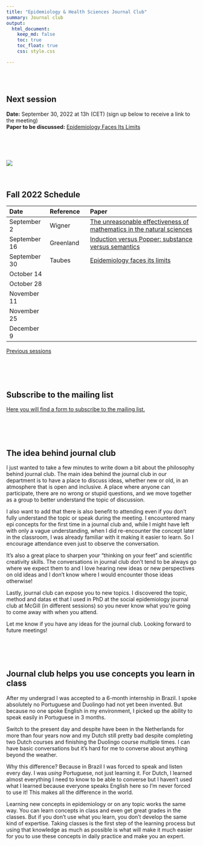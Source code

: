 ```yaml
---
title: "Epidemiology & Health Sciences Journal Club"
summary: Journal club
output:
  html_document:
    keep_md: false
    toc: true
    toc_float: true
    css: style.css

---
```


</br>
</br>

## Next session
**Date:** September 30, 2022 at 13h (CET) (sign up below to receive a link to the meeting)      
**Paper to be discussed:** [Epidemiology Faces Its Limits](https://www.mcgill.ca/cancerepi/files/cancerepi/TaubesScience269-164-Letters.pdf)

</br>
</br>
</br>


[![](paper_screenshot.png)](https://www.mcgill.ca/cancerepi/files/cancerepi/TaubesScience269-164-Letters.pdf)
</br>
</br>
</br>




## Fall 2022 Schedule

|Date|Reference|Paper|
|:--- |:--- |:---------- |
|September 2|Wigner|[The unreasonable effectiveness of mathematics in the natural sciences](https://www.maths.ed.ac.uk/~v1ranick/papers/wigner.pdf)|
|September 16|Greenland |[Induction versus Popper: substance versus semantics](https://watermark.silverchair.com/27-4-543.pdf?token=AQECAHi208BE49Ooan9kkhW_Ercy7Dm3ZL_9Cf3qfKAc485ysgAAAtwwggLYBgkqhkiG9w0BBwagggLJMIICxQIBADCCAr4GCSqGSIb3DQEHATAeBglghkgBZQMEAS4wEQQMDAvbQzQCMKN3h6bUAgEQgIICj5fBzwfdXMdNbmlHoNIJyAV1phO0QsugQCMTU1wXIxevaCYGfIKb2pElFb3TlnzeokbFjD8BAPm74hC6RI4tC0fFAjrnsDERe0GvZ-piAXjm8gTD4ZESmKGKHne5bPPINkbJ3xoFeno9vipHE4Owfm8NpfjqLAFR5KSPVxP8qirqJWTz7cX6rfCPMPtjYm2PW1sfDJuYWed6n6oY2vHEdYVxXkSRH37RrfX9m0PVCzy836vGTeM9-AMG7cVF8E8LwqfanSn998A_3qM_8P_pbLu3VAyThdRlERkx74NtuQgNS7wLYoKXVa5KE_yW0wt3UIv1SN-aCW2LhdeyG1lotFIT0TNKWmLb0AxG-BnBq3_kRrQIt-kSr4kgh8YXk-qyhNGJ5_CXPgD1ixsR9M5kVdj_t3oLb2-5jdsXRZkWf0Rdl1XQIi3ARkSMZUV_YK0RQ3AMfIMV_hfnZwI0pQDZDO73o_PzfhWgzsvSVDb-jfSHLfa8kx6xmW8KjWP9t6_zbhL-iHqogMeBqMYany3irGGYrgDBSdUOK9RMx0yqpKXPCfiUc7Sb9Lw6qAI-7eeaty9ezvROax7OQkTL5g1YPA4_ju73QyHNpTvIOGmJqzfQezNsWCpSAgqdrkFleAREiLh-7N-xF4uuIb2S5x502DrIcijn1qEXq4TJIExhjehrKN17V7_m7tsDg7zxIMfWyalaohr62CFQSzgGisV76mS9F7XHLWQgNgG6EVY6f33PilvHDOFoSd2jLQLoK8R9wmjWLd7LPrnnlZQWg3dt_bm7Y-XgIkelFUYXwdzeGVqXAAKxZfIco3ETUyCMl1daQkjV5B4kNQMEW9a6UBbk-r9e4iDR9K3cHoOdK9THBXE)|
|September 30|Taubes |[Epidemiology faces its limits](https://www.mcgill.ca/cancerepi/files/cancerepi/TaubesScience269-164-Letters.pdf)|
|October 14| ||
|October 28| ||
|November 11| ||
|November 25| ||
|December 9| ||


[Previous sessions](https://www.jeremylabrecque.org/journal_club/previous_sessions)
   
</br>
</br>
</br>
     



## Subscribe to the mailing list

[Here you will find a form to subscribe to the mailing list.](https://forms.gle/764GgYN3bPek9c5S8) 

</br>
</br>
</br>

## The idea behind journal club

I just wanted to take a few minutes to write down a bit about the philosophy behind journal club. The main idea behind the journal club in our department is to have a place to discuss ideas, whether new or old, in an atmosphere that is open and inclusive. A place where anyone can participate, there are no wrong or stupid questions, and we move together as a group to better understand the topic of discussion.

I also want to add that there is also benefit to attending even if you don't fully understand the topic or speak during the meeting. I encountered many epi concepts for the first time in a journal club and, while I might have left with only a vague understanding, when I did re-encounter the concept later in the classroom, I was already familiar with it making it easier to learn. So I encourage attendance even just to observe the conversation.

It's also a great place to sharpen your "thinking on your feet" and scientific creativity skills. The conversations in journal club don't tend to be always go where we expect them to and I love hearing new ideas or new perspectives on old ideas and I don't know where I would encounter those ideas otherwise!

Lastly, journal club can expose you to new topics. I discovered the topic, method and datas et that I used in PhD at the social epidemiology journal club at McGill (in different sessions) so you never know what you're going to come away with when you attend. 

Let me know if you have any ideas for the journal club. Looking forward to future meetings!

</br>
</br>
</br>


## Journal club helps you use concepts you learn in class

After my undergrad I was accepted to a 6-month internship in Brazil. I spoke absolutely no Portuguese and Duolingo had not yet been invented. But because no one spoke English in my environment, I picked up the ability to speak easily in Portuguese in 3 months.

Switch to the present day and despite have been in the Netherlands for more than four years now and my Dutch still pretty bad despite completing two Dutch courses and finishing the Duolingo course multiple times. I can have basic conversations but it's hard for me to converse about anything beyond the weather.

Why this difference? Because in Brazil I was forced to speak and listen every day. I was _using_ Portuguese, not just learning it. For Dutch, I learned almost everything I need to know to be able to converse but I haven't used what I learned because everyone speaks English here so I'm never forced to use it! This makes all the difference in the world.

Learning new concepts in epidemiology or on any topic works the same way. You can learn concepts in class and even get great grades in the classes. But if you don't use what you learn, you don't develop the same kind of expertise. Taking classes is the first step of the learning process but using that knowledge as much as possible is what will make it much easier for you to use these concepts in daily practice and make you an expert.
